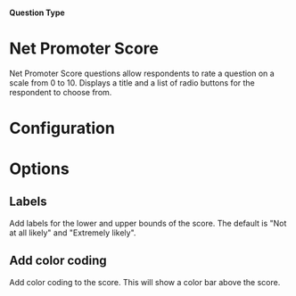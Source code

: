 
#### Question Type

# Net Promoter Score

Net Promoter Score questions allow respondents to rate a question on a scale from 0 to 10. Displays a title and a list of radio buttons for the respondent to choose from.

<MdxImage
  src={NetPromoterScore}
  alt="Overview of Net Promoter Score question type"
  quality="100"
  className="max-w-full rounded-lg sm:max-w-3xl"
/>

# Configuration

# Options

## Labels

Add labels for the lower and upper bounds of the score. The default is "Not at all likely" and "Extremely likely".

## Add color coding

Add color coding to the score. This will show a color bar above the score.
